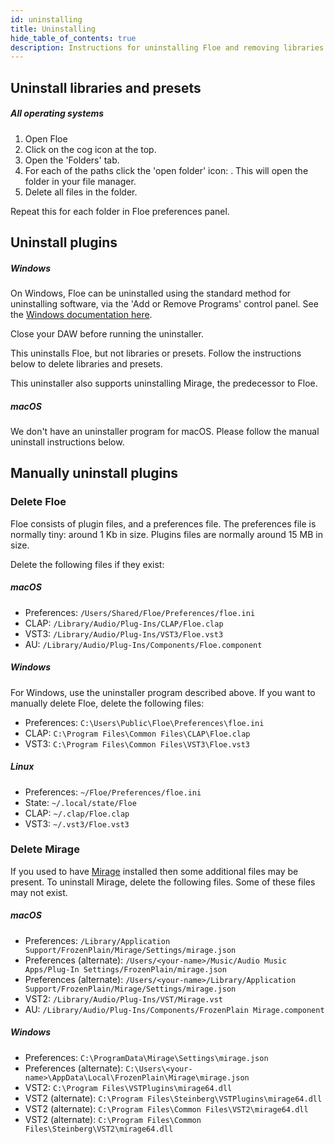 ```yaml
---
id: uninstalling
title: Uninstalling
hide_table_of_contents: true
description: Instructions for uninstalling Floe and removing libraries and presets
---
```


<!--
SPDX-FileCopyrightText: 2025 Sam Windell
SPDX-License-Identifier: CC-BY-SA-4.0
-->

## Uninstall libraries and presets
##### All operating systems
1. Open Floe
1. Click on the cog icon <FAIcon icon="fa-solid fa-cog" /> at the top.
1. Open the 'Folders' tab.
1. For each of the paths click the 'open folder' icon: <FAIcon icon="fa-solid fa-external-link-square" />. This will open the folder in your file manager.
1. Delete all files in the folder.

Repeat this for each folder in Floe preferences panel.


## Uninstall plugins

##### Windows

On Windows, Floe can be uninstalled using the standard method for uninstalling software, via the 'Add or Remove Programs' control panel. See the [Windows documentation here](https://support.microsoft.com/en-gb/windows/uninstall-or-remove-apps-and-programs-in-windows-4b55f974-2cc6-2d2b-d092-5905080eaf98).

Close your DAW before running the uninstaller.

This uninstalls Floe, but not libraries or presets. Follow the instructions below to delete libraries and presets.

This uninstaller also supports uninstalling Mirage, the predecessor to Floe.

##### macOS

We don't have an uninstaller program for macOS. Please follow the manual uninstall instructions below.


## Manually uninstall plugins

### Delete Floe
Floe consists of plugin files, and a preferences file. The preferences file is normally tiny: around 1 Kb in size. Plugins files are normally around 15 MB in size.

Delete the following files if they exist:

##### macOS
- Preferences: `/Users/Shared/Floe/Preferences/floe.ini`
- CLAP: `/Library/Audio/Plug-Ins/CLAP/Floe.clap`
- VST3: `/Library/Audio/Plug-Ins/VST3/Floe.vst3`
- AU: `/Library/Audio/Plug-Ins/Components/Floe.component`

##### Windows
For Windows, use the uninstaller program described above. If you want to manually delete Floe, delete the following files:
- Preferences: `C:\Users\Public\Floe\Preferences\floe.ini`
- CLAP: `C:\Program Files\Common Files\CLAP\Floe.clap`
- VST3: `C:\Program Files\Common Files\VST3\Floe.vst3`

##### Linux
- Preferences: `~/Floe/Preferences/floe.ini`
- State: `~/.local/state/Floe`
- CLAP: `~/.clap/Floe.clap`
- VST3: `~/.vst3/Floe.vst3`

### Delete Mirage
If you used to have [Mirage](/docs/about-the-project/mirage) installed then some additional files may be present. To uninstall Mirage, delete the following files. Some of these files may not exist.

##### macOS
- Preferences: `/Library/Application Support/FrozenPlain/Mirage/Settings/mirage.json`
- Preferences (alternate): `/Users/<your-name>/Music/Audio Music Apps/Plug-In Settings/FrozenPlain/mirage.json`
- Preferences (alternate): `/Users/<your-name>/Library/Application Support/FrozenPlain/Mirage/Settings/mirage.json`
- VST2: `/Library/Audio/Plug-Ins/VST/Mirage.vst`
- AU: `/Library/Audio/Plug-Ins/Components/FrozenPlain Mirage.component`

##### Windows
- Preferences: `C:\ProgramData\Mirage\Settings\mirage.json`
- Preferences (alternate): `C:\Users\<your-name>\AppData\Local\FrozenPlain\Mirage\mirage.json`
- VST2: `C:\Program Files\VSTPlugins\mirage64.dll`
- VST2 (alternate): `C:\Program Files\Steinberg\VSTPlugins\mirage64.dll`
- VST2 (alternate): `C:\Program Files\Common Files\VST2\mirage64.dll`
- VST2 (alternate): `C:\Program Files\Common Files\Steinberg\VST2\mirage64.dll`
